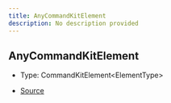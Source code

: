 ```yaml
---
title: AnyCommandKitElement
description: No description provided
---
```


## AnyCommandKitElement

- Type: CommandKitElement\<ElementType>

- [Source](https://github.com/underctrl-io/commandkit/blob/f8cc07d11d2ae5ed7f529adff1649936223e27b2/packages/commandkit/src/components/common/element.ts#L25)
